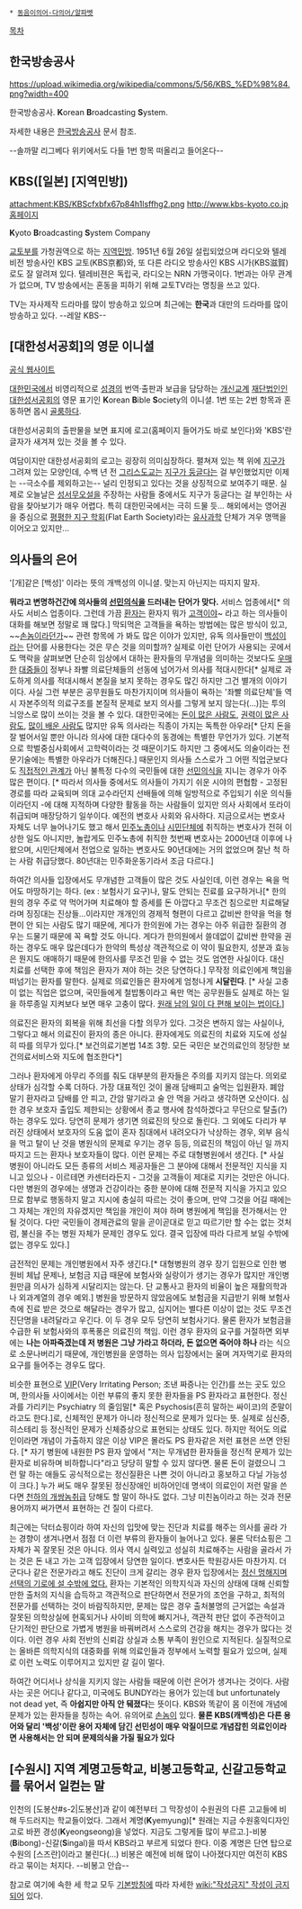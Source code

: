  * [[동음이의어·다의어/알파벳]]

[[목차]]
== 한국방송공사 ==
https://upload.wikimedia.org/wikipedia/commons/5/56/KBS_%ED%98%84.png?width=400

한국방송공사. '''K'''orean '''B'''roadcasting '''S'''ystem.

자세한 내용은 [[한국방송공사]] 문서 참조.

--솔까말 리그베다 위키에서도 다들 1번 항목 떠올리고 들어온다--

== KBS([일본] [지역민방]) ==
attachment:KBS/KBScfxbfx67p84h1lsffhg2.png
[[http://www.kbs-kyoto.co.jp 홈페이지]]

'''K'''yoto '''B'''roadcasting '''S'''ystem Company

[[교토]]부를 가청권역으로 하는 [[지역민방]]. 1951년 6월 26일 설립되었으며 라디오와 텔레비전 방송사인 KBS 교토(KBS京都)와, 또 다른 라디오 방송사인 KBS 시가(KBS滋賀)로도 잘 알려져 있다. 텔레비젼은 독립국, 라디오는 NRN 가맹국이다.
1번과는 아무 관계가 없으며, TV 방송에서는 혼동을 피하기 위해 교토TV라는 명칭을 쓰고 있다. 

TV는 자사제작 드라마를 많이 방송하고 있으며 최근에는 '''한국'''과 대만의 드라마를 많이 방송하고 있다. --레알 KBS--
== [대한성서공회]의 영문 이니셜 ==
[[http://www.bskorea.or.kr/|공식 웹사이트]]

[[대한민국]]에서 비영리적으로 [[성경]]의 번역·출판과 보급을 담당하는 [[개신교]]계 [[재단법인]]인 [[대한성서공회]]의 영문 표기인 '''K'''orean '''B'''ible '''S'''ociety의 이니셜. 1번 또는 2번 항목과 혼동하면 몹시 [[골룸]]하다.

대한성서공회의 출판물을 보면 표지에 로고(홈페이지 들어가도 바로 보인다)와 'KBS'란 글자가 새겨져 있는 것을 볼 수 있다.

여담이지만 대한성서공회의 로고는 굉장히 의미심장하다. 펼쳐져 있는 책 위에 [[지구]]가 그려져 있는 모양인데, 수백 년 전 [[그리스도교]]는 [[지구 구형론|지구가 둥글다]]는 걸 부인했었지만 이제는 --극소수를 제외하고는-- 널리 인정되고 있다는 것을 상징적으로 보여주기 때문. 실제로 오늘날은 [[성서무오설]]을 주장하는 사람들 중에서도 지구가 둥글다는 걸 부인하는 사람을 찾아보기가 매우 어렵다. 특히 대한민국에서는 극히 드물 듯... 해외에서는 영어권을 중심으로 [[평평한 지구 학회]](Flat Earth Society)라는 [[유사과학]] 단체가 겨우 명맥을 이어오고 있지만...
== 의사들의 은어 ==

'[개]같은 [백성]' 이라는 뜻의 개백성의 이니셜. 맞는지 아닌지는 따지지 말자.  

'''뭐라고 변명하건간에 의사들의 [[선민의식]]을 드러내는 단어가 맞다.''' 서비스 업종에서[* 의사도 서비스 업종이다. 그런데 가끔 [[환자]]는 환자지 뭐가 [[고객]]이야~ 라고 하는 의사들이 대화를 해보면 정말로 꽤 많다.] 막되먹은 고객들을 욕하는 방법에는 많은 방식이 있고, ~~[[손놈]]이라던가~~ 관련 항목에 가 봐도 많은 이야가 있지만, 유독 의사들만이 [[백성]]이라는 단어를 사용한다는 것은 무슨 것을 의미할까? 실제로 이런 단어가 사용되는 곳에서도 맥락을 살펴보면 단순히 임상에서 대하는 환자들의 무개념을 의미하는 것보다도 [[선민의식|우매한]] [[대중]]들이 정부나 좌빨 의료단체들의 선동에 넘어가서 의사를 적대시한다[* 실제로 과도하게 의사를 적대시해서 본질을 보지 못하는 경우도 많긴 하지만 그건 별개의 이야기이다. 사실 그런 부분은 공무원들도 마찬가지이며 의사들이 욕하는 '좌빨 의료단체'들 역시 자본주의적 의료구조를 본질적 문제로 보지 의사를 그렇게 보지 않는다(...)]는 투의 늬앙스로 많이 쓰이는 것을 볼 수 있다. 대한민국에는 [[사장|돈이 많은 사람도]], [[정치인|권력이 많은 사람도]], [[교수|많이 배운 사람도]] 많지만 유독 의사라는 직종이 가지는 독특한 아우라[* 단지 돈을 잘 벌어서일 뿐만 아니라 의사에 대한 대다수의 동경에는 특별한 무언가가 있다. 기본적으로 학벌중심사회에서 고학력이라는 것 때문이기도 하지만 그 중에서도 의술이라는 전문기술에는 특별한 아우라가 더해진다.] 때문인지 의사들 스스로가 그 어떤 직업군보다도 [[갑을관계|직접적인 관계]]가 아닌 불특정 다수의 국민들에 대한 [[선민의식]]을 지니는 경우가 아주 많은 편이다. [* 따라서 의사들 중에서도 의사들이 가지기 쉬운 시야의 편협함 - 고정된 경로를 따라 교육되며 의대 교수라던지 선배들에 의해 일방적으로 주입되기 쉬운 의식들이라던지 -에 대해 지적하며 다양한 활동을 하는 사람들이 있지만 의사 사회에서 또라이 취급되며 매장당하기 일쑤이다. 예전의 변호사 사회와 유사하다. 지금으로서는 변호사 자체도 너무 늘어나기도 했고 해서 [[민주노총]]이나 [[시민단체]]에 취직하는 변호사가 전혀 이상한 일도 아니지만, 놀랍게도 민주노총에 취직한 첫번째 변호사는 2000년대 이후에 나왔으며, 시민단체에서 전업으로 일하는 변호사도 90년대에는 거의 없었으며 잘난 척 하는 사람 취급당했다. 80년대는 민주화운동기라서 조금 다르다.]

하여간 의사들 입장에서도 무개념한 고객들이 많은 것도 사실인데, 이런 경우는 욕을 먹어도 마땅하기는 하다. (ex : 보험사기 요구)나, 말도 안되는 진료를 요구하거나[* 한의원의 경우 주로 약 먹어가며 치료해야 할 증세를 돈 아깝다고 무조건 침으로만 치료해달라며 징징대는 진상들...이라지만 개개인의 경제적 형편이 다르고 값비싼 한약을 먹을 형편이 안 되는 사람도 많기 때문에, 게다가 한의원에 가는 경우는 아주 위급한 질환의 경우는 드물기 때문에 꼭 욕할 것도 아니다. 게다가 한의원에서 쓸데없이 값비싼 한약을 권하는 경우도 매우 많은데다가 한약의 특성상 객관적으로 이 약이 필요한지, 성분과 효능은 뭔지도 애매하기 때문에 한의사를 무조건 믿을 수 없는 것도 엄연한 사실이다. 대신 치료를 선택한 후에 책임은 환자가 져야 하는 것은 당연하다.] 무작정 의료인에게 책임을 떠넘기는 환자를 말한다. 실제로 의료인들은 환자에게 엄청나게 '''시달린다'''. [* 사실 고충이 없는 직업은 없으며, 국민들에게 철밥통이라고 욕만 먹는 공무원들도 실제로 하는 일을 하루종일 지켜보다 보면 매우 고충이 많다. [[군대 무용담|원래 남의 일이 다 편해 보이는 법이다.]]]

의료진은 환자의 회복을 위해 최선을 다할 의무가 있다. 그것은 변하지 않는 사실이나, 그렇다고 해서 의료진이 환자의 종은 아니다. 환자에게도 의료진의 치료와 지도에 성실히 따를 의무가 있다.[* 보건의료기본법 14조 3항. 모든 국민은 보건의료인의 정당한 보건의료서비스와 지도에 협조한다*]

그러나 환자에게 아무리 주의를 줘도 대부분의 환자들은 주의를 지키지 않는다. 의외로 상태가 심각할 수록 더하다. 가장 대표적인 것이 몰래 담배피고 술먹는 입원환자. 폐암 말기 환자라고 담배를 안 피고, 간암 말기라고 술 안 먹을 거라고 생각하면 오산이다. 심한 경우 보호자 출입도 제한되는 상황에서 종교 행사에 참석하겠다고 무단으로 탈출(?)하는 경우도 있다. 당연히 문제가 생기면 의료진의 탓으로 돌린다. 그 외에도 다리가 부러진 상태에서 보호자의 도움 없이 혼자 침대에서 내려오다가 낙상하는 경우, 외부 음식을 먹고 탈이 난 것을 병원식의 문제로 우기는 경우 등등, 의료진의 책임이 아닌 일 까지 따지고 드는 환자나 보호자들이 많다. 이런 문제는 주로 대형병원에서 생긴다. [* 사실 병원이 아니라도 모든 종류의 서비스 제공자들은 그 분야에 대해서 전문적인 지식을 지니고 있으나 - 이르테면 카센터라든지 - 그것을 고객들이 제대로 지키는 것만은 아니다. 다만 병원의 경우에는 생명과 건강이라는 중한 분야에 대해 전문적 지식을 가지고 있으므로 함부로 행동하지 말고 지시에 충실히 따르는 것이 좋으며, 만약 그것을 어길 때에는 그 자체는 개인의 자유겠지만 책임을 개인이 져야 하며 병원에게 책임을 전가해서는 안 될 것이다. 다만 국민들이 경제관료의 말을 곧이곧대로 믿고 따르기만 할 수는 없는 것처럼, 불신을 주는 병원 자체가 문제인 경우도 있다. 결국 입장에 따라 다르게 보일 수밖에 없는 경우도 있다.]

금전적인 문제는 개인병원에서 자주 생긴다.[* 대형병원의 경우 장기 입원으로 인한 병원비 체납 문제나, 보험금 지급 때문에 보험사와 실랑이가 생기는 경우가 많지만 개인병원만큼 의사가 심하게 시달리지는 않는다. 단 교통사고 환자의 비율이 높은 재활의학과나 외과계열의 경우 예외.] 병원을 방문하지 않았음에도 보험금을 지급받기 위해 보험사 측에 진료 받은 것으로 해달라는 경우가 많고, 심지어는 별다른 이상이 없는 것도 무조건 진단명을 내려달라고 우긴다. 이 두 경우 모두 당연히 보험사기다. 물론 환자가 보험금을 수급한 뒤 보험사와의 후폭풍은 의료진의 책임. 이런 경우 환자의 요구를 거절하면 외부에는 '''나는 아파죽겠는데 저 병원은 그냥 가라고 하더라, 돈 없으면 죽어야 하나''' 라는 식으로 소문나버리기 때문에, 개인병원을 운영하는 의사 입장에서는 울며 겨자먹기로 환자의 요구를 들어주는 경우도 많다.

비슷한 표현으로 [[VIP]](Very Irritating Person; 조낸 짜증나는 인간)를 쓰는 곳도 있으며, 한의사들 사이에서는 이런 부류의 좋지 못한 환자들을 PS 환자라고 표현한다. 정신과를 가리키는 Psychiatry 의 줄임말[* 혹은 Psychosis(흔히 말하는 싸이코)의 준말이라고도 한다.]로, 신체적인 문제가 아니라 정신적으로 문제가 있다는 뜻. 실제로 심신증, 히스테리 등 정신적인 문제가 신체증상으로 표현되는 상태도 있다. 하지만 적어도 의료인이라면 개념이 가출하지 않은 이상 VIP은 몰라도 PS 환자같은 저런 표현은 쓰면 안된다. [* 자기 병원에 내원한 PS 환자 앞에서 "저는 무개념한 환자들을 정신적 문제가 있는 환자로 비유하며 비하합니다"라고 당당히 말할 수 있지 않다면. 물론 돈이 걸렸으니 그런 말 하는 애들도 공식적으로는 정신질환은 나쁜 것이 아니라고 홍보하고 다닐 가능성이 크다.] 누가 써도 매우 잘못된 정신장애인 비하어인데 명색이 의료인이 저런 말을 쓴다면 [[천하의 개쌍놈]]취급 당해도 할 말이 하나도 없다. 그냥 미친놈이라고 하는 것과 전문용어까지 써가면서 표현하는 건 질이 다르다.

최근에는 닥터쇼핑이라 하여 자신의 입맛에 맞는 진단과 치료를 해주는 의사를 골라 가는 경향이 생겨나면서 점점 더 이런 부류의 환자들이 늘어나고 있다. 물론 닥터쇼핑은 그 자체가 꼭 잘못된 것은 아니다. 의사 역시 실력있고 성실히 치료해주는 사람을 골라서 가는 것은 돈 내고 가는 고객 입장에서 당연한 일이다. 변호사든 학원강사든 마찬가지. 더군다나 같은 전문가라고 해도 진단이 크게 갈리는 경우 환자 입장에서는 [[대략 정신이 멍해진다|정신 멍해지며 선택의 기로에 설 수밖에 없다.]] 환자는 기본적인 의학지식과 자신의 상태에 대해 신뢰할 만한 출처의 지식을 습득하고 객관적으로 판단하면서 전문가의 조언을 구하고, 최적의 전문가를 선택하는 것이 바람직하지만, 문제는 많은 경우 출처불명의 근거없는 속설과 잘못된 의학상실에 현혹되거나 사이비 의학에 빠지거나, 객관적 판단 없이 주관적이고 단기적인 판단으로 가볍게 병원을 바꿔버려서 스스로의 건강을 해치는 경우가 많다는 것이다. 이런 경우 사회 전반의 신뢰감 상실과 소통 부족이 원인으로 지적된다. 실질적으로는 올바른 의학지식의 대중화를 위해 의료인들과 정부에서 노력할 필요가 있으며, 실제로 이런 노력도 이루어지고 있지만 갈 길이 멀다.

하여간 어디서나 상식을 지키지 않는 사람들 때문에 이런 은어가 생겨나는 것이다. 사람 사는 곳은 어디나 같다고, 미국에도 BUNDY라는 용어가 있는데 but unfortunately not dead yet, 즉 '''아쉽지만 아직 안 뒈졌다'''는 뜻이다. KBS와 똑같이 몸 이전에 개념에 문제가 있는 환자들을 칭하는 속어. 유의어로 [[손놈]]이 있다. '''물론 KBS(캐백성)은 다른 용어와 달리 '백성'이란 용어 자체에 담긴 선민성이 매우 악질이므로 개념잡힌 의료인이라면 사용해서는 안 되며 문제의식을 가질 필요가 있다'''

== [수원시] 지역 계명고등학교, 비봉고등학교, 신갈고등학교를 묶어서 일컫는 말 ==
인천의 [도봉산#s-2|도봉산]과 같이 예전부터 그 막장성이 수원권의 다른 고교들에 비해 두드러지는 학교들이었다. 그래서 계명('''K'''yemyung)[* 원래는 지금 수원홍익디자인고로 바뀐 경성('''K'''yeongseong)을 넣었다. 지금도 그렇게들 많이 부르고.]-비봉('''B'''ibong)-신갈('''S'''ingal)을 따서 KBS라고 부르게 되었다 한다. 이중 계명은 단연 탑으로 수원의 [스즈란]이라고 불린다(...) 비봉은 예전에 비해 많이 나아졌다지만 여전히 KBS라고 묶이는 처지다. --비봉고 안습--

참고로 여기에 속한 세 학교 모두 [[리그베다 위키 기본방침|기본방침]]에 따라 자세한 [[wiki:"작성금지" 작성이 금지]]되어 있다.
